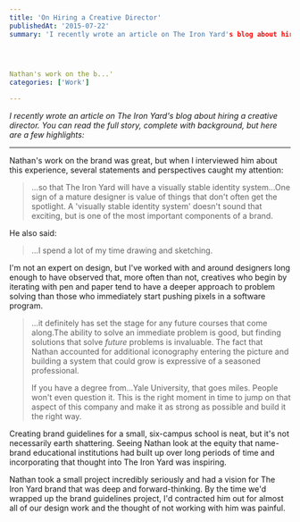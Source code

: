 ```yaml
---
title: 'On Hiring a Creative Director'
publishedAt: '2015-07-22'
summary: 'I recently wrote an article on The Iron Yard's blog about hiring a creative director. You can read the full story, complete with background, but here are a few highlights: 


 

Nathan's work on the b...'
categories: ['Work']

---
```


*I recently wrote an article on The Iron Yard's blog about hiring a creative director. You can read the full story, complete with background, but here are a few highlights:*

* * *

Nathan's work on the brand was great, but when I interviewed him about this experience, several statements and perspectives caught my attention:

> ...so that The Iron Yard will have a visually stable identity system...One sign of a mature designer is value of things that don't often get the spotlight. A 'visually stable identity system' doesn't sound that exciting, but is one of the most important components of a brand.

He also said: 

> ...I spend a lot of my time drawing and sketching.

I'm not an expert on design, but I've worked with and around designers long enough to have observed that, more often than not, creatives who begin by iterating with pen and paper tend to have a deeper approach to problem solving than those who immediately start pushing pixels in a software program.

> ...it definitely has set the stage for any future courses that come along.The ability to solve an immediate problem is good, but finding solutions that solve *future* problems is invaluable. The fact that Nathan accounted for additional iconography entering the picture and building a system that could grow is expressive of a seasoned professional.
> 
> If you have a degree from...Yale University, that goes miles. People won't even question it. This is the right moment in time to jump on that aspect of this company and make it as strong as possible and build it the right way.

Creating brand guidelines for a small, six-campus school is neat, but it's not necessarily earth shattering. Seeing Nathan look at the equity that name-brand educational institutions had built up over long periods of time and incorporating that thought into The Iron Yard was inspiring.

Nathan took a small project incredibly seriously and had a vision for The Iron Yard brand that was deep and forward-thinking. By the time we'd wrapped up the brand guidelines project, I'd contracted him out for almost all of our design work and the thought of not working with him was painful.
